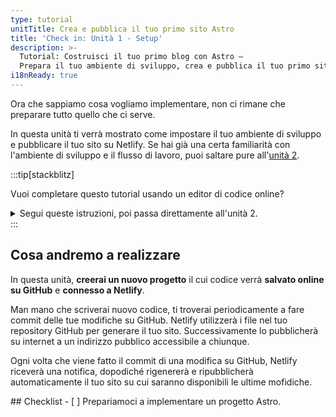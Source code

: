 ```yaml
---
type: tutorial
unitTitle: Crea e pubblica il tuo primo sito Astro
title: 'Check in: Unità 1 - Setup'
description: >-
  Tutorial: Costruisci il tuo primo blog con Astro —
  Prepara il tuo ambiente di sviluppo, crea e pubblica il tuo primo sito Astro
i18nReady: true
---
```


Ora che sappiamo cosa vogliamo implementare, non ci rimane che preparare tutto quello che ci serve.

In questa unità ti verrà mostrato come impostare il tuo ambiente di sviluppo e pubblicare il tuo sito su Netlify.
Se hai già una certa familiarità con l'ambiente di sviluppo e il flusso di lavoro,
puoi saltare pure all'[unità 2](/it/tutorial/2-pages).

:::tip[stackblitz]

Vuoi completare questo tutorial usando un editor di codice online?
<details>
<summary>Segui queste istruzioni, poi passa direttamente all'unità 2.</summary>

**Impostare StackBlitz**
1. Visita [astro.new](https://astro.new) e fai clic sul pulsante "Empty Project" per creare un progetto vuoto in StackBlitz. 

2. Fai clic su "Sign in" nell'angolo in alto a destra e accedi con le tue credenziali GitHub.

3. Nell'angolo in alto a sinistra dell'editor StackBlitz, fai clic su "fork" per creare una copia del template. Salvalo nella pagina del tuo account.

4. Aspetta che il progetto si carichi, dopodiché avrai accesso a una preview del progetto vuoto di base chiamato "Empty Project".

**Modificare il progetto**

Nel pannello dei file dovrebbe essercene uno chiamato `src/pages/index.astro`. Fai clic per aprirlo e modificalo seguendo le istruzioni in [La tua prima riga di codice in Astro](/it/tutorial/1-setup-3/).

**Crea un repository GitHub**

1. Fai click sul pulsante <kbd>Connect Repository</kbd> sopra l'elenco dei file, digita un nuovo nome per il tuo repository e infine fai click su <kbd>Create repo & push</kbd>. 

2. Quando ci saranno delle modifiche da riportare su GitHub, apparirà un pulsante "Commit" in alto a sinistra nel tuo spazio di lavoro. Dopo che avrai fatto clic su questo pulsante, potrai inserire un messaggio per il commit e aggiornare così il tuo repository.

**Pubblicare il tuo sito**

Se vuoi pubblicare il tuo sito su Netlify, salta alla sezione [Pubblicare il tuo sito sul web](/it/tutorial/1-setup/5/)
Altrimenti, passa all'[unità 2](/it/tutorial/2-pages/) per cominciare a sviluppare con Astro.

</details>
:::

## Cosa andremo a realizzare

In questa unità, **creerai un nuovo progetto** il cui codice verrà **salvato online su GitHub** e **connesso a Netlify**. 

Man mano che scriverai nuovo codice, ti troverai periodicamente a fare commit delle tue modifiche su GitHub. Netlify utilizzerà i file nel tuo repository GitHub per generare il tuo sito. Successivamente lo pubblicherà su internet a un indirizzo pubblico accessibile a chiunque.

Ogni volta che viene fatto il commit di una modifica su GitHub, Netlify riceverà una notifica, dopodiché rigenererà e ripubblicherà automaticamente il tuo sito su cui saranno disponibili le ultime mofidiche.


<Box icon="check-list">
## Checklist

<Checklist>
- [ ] Prepariamoci a implementare un progetto Astro.
</Checklist>
</Box>
